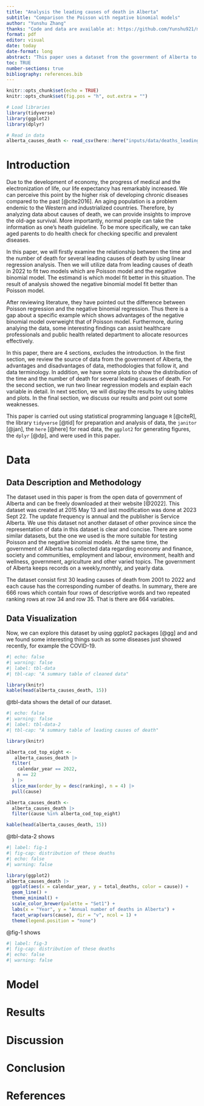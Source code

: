 ```yaml
---
title: "Analysis the leading causes of death in Alberta"
subtitle: "Comparison the Poisson with negative binomial models"
author: "Yunshu Zhang"
thanks: "Code and data are available at: https://github.com/Yunshu921/mortality_in_Alberta.git."
format: pdf
editor: visual
date: today
date-format: long
abstract: "This paper uses a dataset from the government of Alberta to fit Poisson and negative binomial models. When we focused on the top-fifteen causes of death in 2022, the result showed the negative binomial model is a better fit than the Poisson. This analysis revealed the fact that the negative binomial model may fit better than Poisson model in some reality circumstances. In addition, from the data about the cause of death, we can find the most widespread causes of death in Alberta. These insights can guide public health scientists and the policymaker in publishing healthy handbook or guidelines to decrease the mortality."
toc: TRUE
number-sections: true
bibliography: references.bib
---
```

```r
knitr::opts_chunk$set(echo = TRUE)
knitr::opts_chunk$set(fig.pos = "h", out.extra = "")

# Load libraries
library(tidyverse)
library(ggplot2)
library(dplyr)

# Read in data
alberta_causes_death <- read_csv(here::here("inputs/data/deaths_leading_causes_cleaned.csv"))

```



# Introduction

Due to the development of economy, the progress of medical and the electronization of life, our life expectancy has remarkably increased. We can perceive this point by the higher risk of developing chronic diseases compared to the past [@cite2016]. An aging population is a problem endemic to the Western and industrialized countries. Therefore, by analyzing data about causes of death, we can provide insights to improve the old-age survival. More importantly, normal people can take the information as one's heath guideline. To be more specifically, we can take aged parents to do health check for checking specific and prevalent diseases.

In this paper, we will firstly examine the relationship between the time and the number of death for several leading causes of death by using linear regression analysis. Then we will utilize data from leading causes of death in 2022 to fit two models which are Poisson model and the negative binomial model. The estimand is which model fit better in this situation. The result of analysis showed the negative binomial model fit better than Poisson model.

After reviewing literature, they have pointed out the difference between Poisson regression and the negative binomial regression. Thus there is a gap about a specific example which shows advantages of the negative binomial model overweight that of Poisson model. Furthermore, during analying the data, some interesting findings can assist healthcare professionals and public health related department to allocate resources effectively.

In this paper, there are 4 sections, excludes the introduction. In the first section, we review the source of data from the government of Alberta, the advantages and disadvantages of data, methodologies that follow it, and data terminology. In addition, we have some plots to show the distribution of the time and the number of death for several leading causes of death. For the second section, we run two linear regression models and explain each variable in detail. In next section, we will display the results by using tables and plots. In the final section, we discuss our results and point out some weaknesses. 

This paper is carried out using statistical programming language `R` [@citeR], the library `tidyverse` [@tid] for preparation and analysis of data, the `janitor` [@jan], the `here` [@here] for read data,  the `ggplot2` for generating figures, the `dplyr` [@dp], and   were used in this paper. 



# Data {#sec-data}

## Data Description and Methodology

The dataset used in this paper is from the open data of government of Alberta and can be freely downloaded at their website [@2022]. This dataset was created at 2015 May 13 and last modification was done at 2023 Sept 22. The update frequency is annual and the publisher is Service Alberta. We use this dataset not another dataset of other province since the representation of data in this dataset is clear and concise. There are some similar datasets, but the one we used is the more suitable for testing Poisson and the negative binomial models. At the same time, the government of Alberta has collected data regarding economy and finance, society and communities, employment and labour, environment, health and wellness, government, agriculture and other varied topics. The government of Alberta keeps records on a weekly,monthly, and yearly data.

The dataset consist first 30 leading causes of death from 2001 to 2022 and each cause has the corresponding number of deaths. In summary, there are 666 rows which contain four rows of descriptive words and two repeated ranking rows at row 34 and row 35. That is there are 664 variables. 


## Data Visualization

Now, we can explore this dataset by using ggplot2 packages [@gg] and and we found some interesting things such as some diseases just showed recently, for example the COVID-19.
```r
#| echo: false
#| warning: false
#| label: tbl-data
#| tbl-cap: "A summary table of cleaned data"

library(knitr)
kable(head(alberta_causes_death, 15))


```
@tbl-data shows the detail of our dataset.

```r
#| echo: false
#| warning: false
#| label: tbl-data-2
#| tbl-cap: "A summary table of leading causes of death"

library(knitr)

alberta_cod_top_eight <-
   alberta_causes_death |>
  filter(
    calendar_year == 2022,
    n == 22
  ) |>
  slice_max(order_by = desc(ranking), n = 4) |>
  pull(cause)

alberta_causes_death <-
  alberta_causes_death |>
  filter(cause %in% alberta_cod_top_eight)

kable(head(alberta_causes_death, 15))

```
 @tbl-data-2 shows
```r
#| label: fig-1
#| fig-cap: distribution of these deaths
#| echo: false
#| warning: false

library(ggplot2)
alberta_causes_death |>
  ggplot(aes(x = calendar_year, y = total_deaths, color = cause)) +
  geom_line() +
  theme_minimal() +
  scale_color_brewer(palette = "Set1") +
  labs(x = "Year", y = "Annual number of deaths in Alberta") +
  facet_wrap(vars(cause), dir = "v", ncol = 1) +
  theme(legend.position = "none")

```


@fig-1 shows
```r
#| label: fig-3
#| fig-cap: distribution of these deaths
#| echo: false
#| warning: false
```










# Model

# Results

# Discussion

# Conclusion

\newpage

# References
